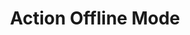---
title: Action Offline Mode
description: Overview of how to retrieve a GitHub token for workflows.
banner:
  content: |
    This page is work in progress!
---
